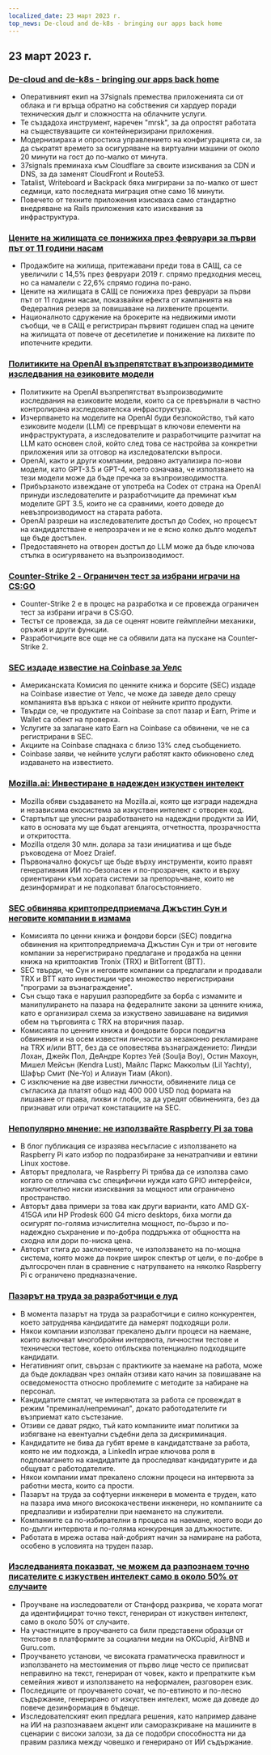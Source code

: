 ```yaml
---
localized_date: 23 март 2023 г.
top_news: De-cloud and de-k8s - bringing our apps back home
---
```




## 23 март 2023 г.

### [De-cloud and de-k8s - bringing our apps back home](https://dev.37signals.com/bringing-our-apps-back-home/?ref=hackernewsgpt.com)

- Оперативният екип на 37signals премества приложенията си от облака и ги връща обратно на собствения си хардуер поради техническия дълг и сложността на облачните услуги.
- Те създадоха инструмент, наречен "mrsk", за да опростят работата на съществуващите си контейнеризирани приложения.
- Модернизираха и опростиха управлението на конфигурацията си, за да съкратят времето за осигуряване на виртуални машини от около 20 минути на гост до по-малко от минута.
- 37signals преминаха към Cloudflare за своите изисквания за CDN и DNS, за да заменят CloudFront и Route53.
- Tatalist, Writeboard и Backpack бяха мигрирани за по-малко от шест седмици, като последната миграция отне само 16 минути.
- Повечето от техните приложения изискваха само стандартно внедряване на Rails приложения като изисквания за инфраструктура.

### [Цените на жилищата се понижиха през февруари за първи път от 11 години насам](https://www.wsj.com/articles/home-prices-fell-in-february-for-first-time-in-11-years-73df0107?ref=hackernewsgpt.com)

- Продажбите на жилища, притежавани преди това в САЩ, са се увеличили с 14,5% през февруари 2019 г. спрямо предходния месец, но са намалели с 22,6% спрямо година по-рано.
- Цените на жилищата в САЩ се понижиха през февруари за първи път от 11 години насам, показвайки ефекта от кампанията на Федералния резерв за повишаване на лихвените проценти.
- Националното сдружение на брокерите на недвижими имоти съобщи, че в САЩ е регистриран първият годишен спад на цените на жилищата от повече от десетилетие и понижение на лихвите по ипотечните кредити.

### [Политиките на OpenAI възпрепятстват възпроизводимите изследвания на езиковите модели](https://aisnakeoil.substack.com/p/openais-policies-hinder-reproducible?ref=hackernewsgpt.com)

- Политиките на OpenAI възпрепятстват възпроизводимите изследвания на езиковите модели, които са се превърнали в частно контролирана изследователска инфраструктура.
- Изчерпването на моделите на OpenAI буди безпокойство, тъй като езиковите модели (LLM) се превръщат в ключови елементи на инфраструктурата, а изследователите и разработчиците разчитат на LLM като основен слой, който след това се настройва за конкретни приложения или за отговор на изследователски въпроси.
- OpenAI, както и други компании, редовно актуализира по-нови модели, като GPT-3.5 и GPT-4, което означава, че използването на тези модели може да бъде пречка за възпроизводимостта.
- Прибързаното извеждане от употреба на Codex от страна на OpenAI принуди изследователите и разработчиците да преминат към моделите GPT 3.5, които не са сравними, което доведе до невъзпроизводимост на старата работа.
- OpenAI разреши на изследователите достъп до Codex, но процесът на кандидатстване е непрозрачен и не е ясно колко дълго моделът ще бъде достъпен.
- Предоставянето на отворен достъп до LLM може да бъде ключова стъпка в осигуряването на възпроизводимост.

### [Counter-Strike 2 - Ограничен тест за избрани играчи на CS:GO](https://counter-strike.net/cs2?ref=hackernewsgpt.com)

- Counter-Strike 2 е в процес на разработка и се провежда ограничен тест за избрани играчи в CS:GO.
- Тестът се провежда, за да се оценят новите геймплейни механики, оръжия и други функции.
- Разработчиците все още не са обявили дата на пускане на Counter-Strike 2.

### [SEC издаде известие на Coinbase за Уелс](https://www.reuters.com/legal/coinbase-issued-wells-notice-by-sec-2023-03-22/?ref=hackernewsgpt.com)

- Американската Комисия по ценните книжа и борсите (SEC) издаде на Coinbase известие от Уелс, че може да заведе дело срещу компанията във връзка с някои от нейните крипто продукти.
- Твърди се, че продуктите на Coinbase за спот пазар и Earn, Prime и Wallet са обект на проверка.
- Услугите за залагане като Earn на Coinbase са обвинени, че не са регистрирани в SEC.
- Акциите на Coinbase спаднаха с близо 13% след съобщението.
- Coinbase заяви, че нейните услуги работят както обикновено след издаването на известието.

### [Mozilla.ai: Инвестиране в надежден изкуствен интелект](https://blog.mozilla.org/en/mozilla/introducing-mozilla-ai-investing-in-trustworthy-ai/?ref=hackernewsgpt.com)

- Mozilla обяви създаването на Mozilla.ai, която ще изгради надеждна и независима екосистема за изкуствен интелект с отворен код.
- Стартъпът ще улесни разработването на надеждни продукти за ИИ, като в основата му ще бъдат агенцията, отчетността, прозрачността и откритостта.
- Mozilla отделя 30 млн. долара за тази инициатива и ще бъде ръководена от Moez Draief.
- Първоначално фокусът ще бъде върху инструменти, които правят генеративния ИИ по-безопасен и по-прозрачен, както и върху ориентирани към хората системи за препоръчване, които не дезинформират и не подкопават благосъстоянието.

### [SEC обвинява криптопредприемача Джъстин Сун и неговите компании в измама](https://www.sec.gov/news/press-release/2023-59?ref=hackernewsgpt.com)

- Комисията по ценни книжа и фондови борси (SEC) повдигна обвинения на криптопредприемача Джъстин Сун и три от неговите компании за нерегистрирано предлагане и продажба на ценни книжа на криптоактив Tronix (TRX) и BitTorrent (BTT).
- SEC твърди, че Сун и неговите компании са предлагали и продавали TRX и BTT като инвестиции чрез множество нерегистрирани "програми за възнаграждение".
- Сън също така е нарушил разпоредбите за борба с измамите и манипулирането на пазара на федералните закони за ценните книжа, като е организирал схема за изкуствено завишаване на видимия обем на търговията с TRX на вторичния пазар.
- Комисията по ценните книжа и фондовите борси повдигна обвинения и на осем известни личности за незаконно рекламиране на TRX и/или BTT, без да се оповестява възнаграждението: Линдзи Лохан, Джейк Пол, ДеАндре Кортез Уей (Soulja Boy), Остин Махоун, Мишел Мейсън (Kendra Lust), Майлс Паркс Макколъм (Lil Yachty), Шафър Смит (Ne-Yo) и Алиаун Тиам (Akon).
- С изключение на две известни личности, обвинените лица се съгласиха да платят общо над 400 000 USD под формата на лишаване от права, лихви и глоби, за да уредят обвиненията, без да признават или отричат констатациите на SEC.

### [Непопулярно мнение: не използвайте Raspberry Pi за това](https://set-inform.com/2021/08/24/unpopular-opinion-dont-use-a-raspberry-pi-for-that/?ref=hackernewsgpt.com)

- В блог публикация се изразява несъгласие с използването на Raspberry Pi като избор по подразбиране за ненатрапчиви и евтини Linux хостове.
- Авторът предполага, че Raspberry Pi трябва да се използва само когато се отличава със специфични нужди като GPIO интерфейси, изключително ниски изисквания за мощност или ограничено пространство.
- Авторът дава примери за това как други варианти, като AMD GX-415GA или HP Prodesk 600 G4 micro desktops, биха могли да осигурят по-голяма изчислителна мощност, по-бързо и по-надеждно съхранение и по-добра поддръжка от общността на сходна или дори по-ниска цена.
- Авторът стига до заключението, че използването на по-мощна система, която може да покрие широк спектър от цели, е по-добре в дългосрочен план в сравнение с натрупването на няколко Raspberry Pi с ограничено предназначение.

### [Пазарът на труда за разработчици е луд](https://old.reddit.com/r/ExperiencedDevs/comments/11xq5cz/the_developer_job_market_is_insane_right_now/?ref=hackernewsgpt.com)

- В момента пазарът на труда за разработчици е силно конкурентен, което затруднява кандидатите да намерят подходящи роли.
- Някои компании използват прекалено дълги процеси на наемане, които включват многобройни интервюта, личностни тестове и технически тестове, което отблъсква потенциално подходящите кандидати.
- Негативният опит, свързан с практиките за наемане на работа, може да бъде докладван чрез онлайн отзиви като начин за повишаване на осведомеността относно проблемите с методите за набиране на персонал.
- Кандидатите смятат, че интервютата за работа се провеждат в режим "преминал/непреминал", докато работодателите ги възприемат като състезание.
- Отзиви се дават рядко, тъй като компаниите имат политики за избягване на евентуални съдебни дела за дискриминация.
- Кандидатите не бива да губят време в кандидатстване за работа, която не им подхожда, а LinkedIn играе ключова роля в подпомагането на кандидатите да проследяват кандидатурите и да общуват с работодателите.
- Някои компании имат прекалено сложни процеси на интервюта за работни места, които са прости.
- Пазарът на труда за софтуерни инженери в момента е труден, като на пазара има много висококачествени инженери, но компаниите са предпазливи и избирателни при наемането на служители.
- Компаниите са по-избирателни в процеса на наемане, което води до по-дълги интервюта и по-голяма конкуренция за длъжностите.
- Работата в мрежа остава най-добрият начин за намиране на работа, особено в условията на труден пазар.

### [Изследванията показват, че можем да разпознаем точно писателите с изкуствен интелект само в около 50% от случаите](https://hai.stanford.edu/news/was-written-human-or-ai-tsu?ref=hackernewsgpt.com)

- Проучване на изследователи от Станфорд разкрива, че хората могат да идентифицират точно текст, генериран от изкуствен интелект, само в около 50% от случаите.
- На участниците в проучването са били представени образци от текстове в платформите за социални медии на OKCupid, AirBNB и Guru.com.
- Проучването установи, че високата граматическа правилност и използването на местоимения от първо лице често се приписват неправилно на текст, генериран от човек, както и препратките към семейния живот и използването на неформален, разговорен език.
- Последиците от проучването сочат, че по-евтиното и по-лесно съдържание, генерирано от изкуствен интелект, може да доведе до повече дезинформация в бъдеще.
- Изследователският екип предлага решения, като например даване на ИИ на разпознаваем акцент или саморазкриване на машините в сценарии с високи залози, за да се подобри способността ни да правим разлика между човешко и генерирано от ИИ съдържание.


